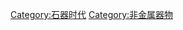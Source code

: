 {{Catnav|頁面分類|人类社会|社会科学|考古学|史前史|石器时代}}
{{Catnav|頁面分類|人类社会|社会科学|考古学|石器时代}}
{{Catnav|頁面分類|人类社会|社会科学|人类学|考古学|石器时代}}
{{Catnav|頁面分類|人文學科|考古学|史前史|石器时代}}
{{Catnav|頁面分類|人文學科|人类学|考古学|石器时代}}
{{Commonscat|Lithics}}

[[Category:石器时代|Category:石器时代]]
[[Category:非金属器物|Category:非金属器物]]